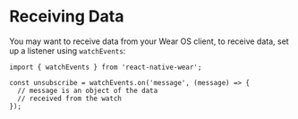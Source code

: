 # Receiving Data

You may want to receive data from your Wear OS client, to receive data, set up a listener using `watchEvents`:

```tsx
import { watchEvents } from 'react-native-wear';

const unsubscribe = watchEvents.on('message', (message) => {
  // message is an object of the data
  // received from the watch
});
```
